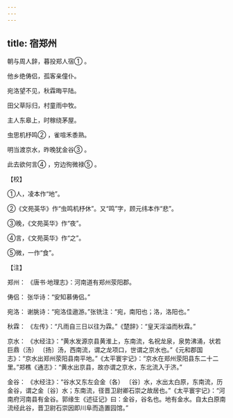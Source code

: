 ```yaml
---
---
---
```

title: 宿郑州
---




朝与周人辞，暮投郑人宿① 。

他乡绝俦侣，孤客亲僮仆。

宛洛望不见，秋霖晦平陆。

田父草际归，村童雨中牧。

主人东皋上，时稼绕茅屋。

虫思机杼鸣② ，雀喧禾黍熟。

明当渡京水，昨晚犹金谷③ 。

此去欲何言④ ，穷边徇微禄⑤ 。

【校】

①人，凌本作“地”。

②《文苑英华》作“虫鸣机杼休”。又“鸣”字，顾元纬本作“悲”。

③晚，《文苑英华》作“夜”。

④言，《文苑英华》作“之”。

⑤微，一作“食”。

【注】

郑州： 《唐书·地理志》：河南道有郑州荥阳郡。

俦侣： 张华诗：“安知慕俦侣。”

宛洛： 谢朓诗：“宛洛佳遨游。”张铣注：“宛，南阳也；洛，洛阳也。”

秋霖： 《左传》：“凡雨自三日以往为霖。”《楚辞》：“皇天淫溢而秋霖。”

京水： 《水经注》：“黄水发源京县黄淮上，东南流，名祝龙泉，泉势沸涌，状若巨鼎（汤） 〔扬〕汤，西南流，谓之龙项口，世谓之京水也。”《元和郡国志》：“京水出郑州荥阳县南平地。”《太平寰宇记》：“京水在郑州荥阳县东二十二里。”郑樵《通志》：“黄水出京县，故亦谓之京水，东北流入于济。”

金谷： 《水经注》：“谷水又东左会金（各） 〔谷〕水，水出太白原，东南流，历金谷，谓之金〔谷〕水；东南流，径晋卫尉卿石崇之故居也。”《太平寰宇记》：“河南府河南县有金谷。郭缘生《述征记》曰：金谷，谷名也。地有金水。自太白原南流经此谷，晋卫尉石崇因即川阜而造置园馆。”